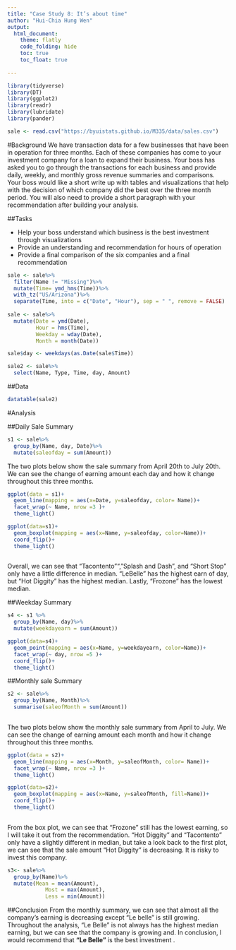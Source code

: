 ```yaml
---
title: "Case Study 8: It’s about time"
author: "Hui-Chia Hung Wen"
output: 
  html_document:
    theme: flatly
    code_folding: hide
    toc: true
    toc_float: true
    
---
```


```r
library(tidyverse)
library(DT)
library(ggplot2)
library(readr)
library(lubridate)
library(pander)

sale <- read.csv("https://byuistats.github.io/M335/data/sales.csv")
```
#Background
We have transaction data for a few businesses that have been in operation for three months. Each of these companies has come to your investment company for a loan to expand their business. Your boss has asked you to go through the transactions for each business and provide daily, weekly, and monthly gross revenue summaries and comparisons. Your boss would like a short write up with tables and visualizations that help with the decision of which company did the best over the three month period. You will also need to provide a short paragraph with your recommendation after building your analysis.

##Tasks

- Help your boss understand which business is the best investment through visualizations
- Provide an understanding and recommendation for hours of operation
-  Provide a final comparison of the six companies and a final recommendation
```r
sale <- sale%>%
  filter(Name != "Missing")%>%
  mutate(Time= ymd_hms(Time))%>%
  with_tz("US/Arizona")%>%
  separate(Time, into = c("Date", "Hour"), sep = " ", remove = FALSE) 
  
sale <- sale%>%
  mutate(Date = ymd(Date),
         Hour = hms(Time),
         Weekday = wday(Date),
         Month = month(Date))

sale$day <- weekdays(as.Date(sale$Time))

sale2 <- sale%>%
  select(Name, Type, Time, day, Amount)
```

##Data
```r
datatable(sale2)
```


#Analysis

##Daily Sale Summary
```r
s1 <- sale%>%
  group_by(Name, day, Date)%>%
  mutate(saleofday = sum(Amount))
```

The two plots below show the sale summary from April 20th to July 20th. We can see the change of earning amount each day and how it change throughout this three months. 
```r
ggplot(data = s1)+
  geom_line(mapping = aes(x=Date, y=saleofday, color= Name))+
  facet_wrap(~ Name, nrow =3 )+
  theme_light()
```
```r
ggplot(data=s1)+
  geom_boxplot(mapping = aes(x=Name, y=saleofday, color=Name))+
  coord_flip()+
  theme_light()
  
```

Overall, we can see that "Tacontento"", "Splash and Dash", and "Short Stop" only have a little difference in median. "LeBelle" has the highest earn of day, but "Hot Diggity" has the highest median. Lastly, "Frozone" has the lowest median.

##Weekday Summary

```r
s4 <- s1 %>%
  group_by(Name, day)%>%
  mutate(weekdayearn = sum(Amount))
```

```r
ggplot(data=s4)+
  geom_point(mapping = aes(x=Name, y=weekdayearn, color=Name))+
  facet_wrap(~ day, nrow =5 )+
  coord_flip()+
  theme_light()
```


##Monthly sale Summary
```r
s2 <- sale%>%
  group_by(Name, Month)%>%
  summarise(saleofMonth = sum(Amount))
  
```
The two plots below show the monthly sale summary from April to July. We can see the change of earning amount each month and how it change throughout this three months. 
```r
ggplot(data = s2)+
  geom_line(mapping = aes(x=Month, y=saleofMonth, color= Name))+
  facet_wrap(~ Name, nrow =3 )+
  theme_light()
```
```r
ggplot(data=s2)+
  geom_boxplot(mapping = aes(x=Name, y=saleofMonth, fill=Name))+
  coord_flip()+
  theme_light()
  
```
From the box plot, we can see that "Frozone" still has the lowest earning, so I will take it out from the recommendation. "Hot Diggity" and "Tacontento" only have a slightly different in median, but take a look back to the first plot, we can see that the sale amount "Hot Diggity" is decreasing. It is risky to invest this company.

```r
s3<- sale%>%
  group_by(Name)%>%
  mutate(Mean = mean(Amount),
            Most = max(Amount),
            Less = min(Amount))
```


##Conclusion
From the monthly summary, we can see that almost all the company's earning is decreasing except "Le belle" is still growing. Throughout the analysis, "Le Belle" is not always has the highest median earning, but we can see that the company is growing and. In conclusion, I would recommend that **"Le Belle"** is the best investment .

